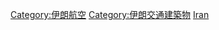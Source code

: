 {{Commonscat|Airports in Iran}}
{{Portal|伊朗|航空}}

[[Category:伊朗航空‎|Category:伊朗航空‎]]
[[Category:伊朗交通建築物|Category:伊朗交通建築物]]
[[Category:亞洲各國機場|Iran]]